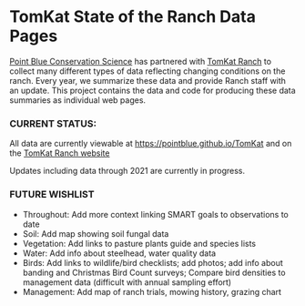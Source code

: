 # TomKat State of the Ranch Data Pages

[Point Blue Conservation Science](http://www.pointblue.org) has
partnered with [TomKat Ranch](https://tomkatranch.org) to collect many
different types of data reflecting changing conditions on the ranch.
Every year, we summarize these data and provide Ranch staff with an
update. This project contains the data and code for producing these data
summaries as individual web pages.

### CURRENT STATUS:

All data are currently viewable at
[https://pointblue.github.io/TomKat](https://pointblue.github.io/TomKat/)
and on the [TomKat Ranch
website](https://tomkatranch.org/what-we-do/regenerative-ranching/management-data/#ranch-data-project)

Updates including data through 2021 are currently in progress.

### FUTURE WISHLIST

-   Throughout: Add more context linking SMART goals to observations to
    date
-   Soil: Add map showing soil fungal data
-   Vegetation: Add links to pasture plants guide and species lists
-   Water: Add info about steelhead, water quality data
-   Birds: Add links to wildlife/bird checklists; add photos; add info
    about banding and Christmas Bird Count surveys; Compare bird
    densities to management data (difficult with annual sampling effort)
-   Management: Add map of ranch trials, mowing history, grazing chart
